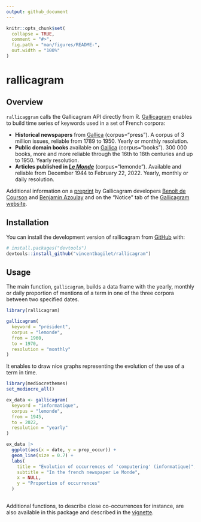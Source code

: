 ```yaml
---
output: github_document
---
```


<!-- README.md is generated from README.Rmd. Please edit that file -->

```r
knitr::opts_chunk$set(
  collapse = TRUE,
  comment = "#>",
  fig.path = "man/figures/README-",
  out.width = "100%"
)
```

# rallicagram

<!-- badges: start -->
<!-- badges: end -->

## Overview

`rallicaggram` calls the Gallicagram API directly from R. [Gallicagram](https://shiny.ens-paris-saclay.fr/app/gallicagram) enables to build time series of keywords used in a set of French corpora:

- **Historical newspapers** from [Gallica](https://gallica.bnf.fr/) (corpus="press"). A corpus of 3 million issues, reliable from 1789 to 1950. Yearly or monthly resolution.
- **Public domain books** available on [Gallica](https://gallica.bnf.fr/) (corpus="books"). 300 000
books, more and more reliable through the 16th to 18th centuries and up to 1950. Yearly resolution.
- **Articles published in [*Le Monde*](https://www.lemonde.fr/)** (corpus="lemonde"). Available and reliable from December 1944 to February 22, 2022. Yearly, monthly or daily resolution.

Additional information on a [preprint](https://osf.io/preprints/socarxiv/84bf3/) by Gallicagram developers [
Benoît de Courson](https://regicid.github.io/) and [Benjamin Azoulay](https://benjamin-azoulay.my.canva.site/) and on the "Notice" tab of the [Gallicagram website](https://shiny.ens-paris-saclay.fr/app/gallicagram).

## Installation

You can install the development version of rallicagram from [GitHub](https://github.com/vincentbagilet/rallicagram) with:

``` r
# install.packages("devtools")
devtools::install_github("vincentbagilet/rallicagram")
```

## Usage

The main function, `gallicagram`, builds a data frame with the yearly, monthly or daily proportion of mentions of a term in one of the three corpora between two specified dates.

```r
library(rallicagram)

gallicagram(
  keyword = "président", 
  corpus = "lemonde", 
  from = 1960, 
  to = 1970,
  resolution = "monthly"
)
```

It enables to draw nice graphs representing the evolution of the use of a term in time.

```r
library(mediocrethemes)
set_mediocre_all()

ex_data <- gallicagram(
  keyword = "informatique", 
  corpus = "lemonde", 
  from = 1945, 
  to = 2022,
  resolution = "yearly"
)

ex_data |> 
  ggplot(aes(x = date, y = prop_occur)) + 
  geom_line(size = 0.7) +
  labs(
    title = "Evolution of occurrences of 'computering' (informatique)",
    subtitle = "In the french newspaper Le Monde",
    x = NULL,
    y = "Proportion of occurrences"
  )
  
```


Additional functions, to describe close co-occurrences for instance, are also available in this package and described in the [vignette](articles/rallicagram.html).


